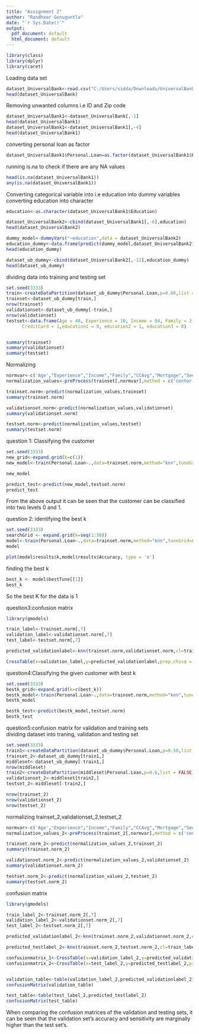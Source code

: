 ---
title: "Assignment 2"
author: "Randheer Gonuguntla"
date: "`r Sys.Date()`"
output:
  pdf_document: default
  html_document: default
---

```{r}
library(class)
library(dplyr)
library(caret)
```

Loading data set

```{r}

dataset_UniversalBank<-read.csv("C:/Users/sidda/Downloads/UniversalBank.csv")
head(dataset_UniversalBank)
```

Removing unwanted columns i.e ID and Zip code
```{r}
dataset_UniversalBank1<-dataset_UniversalBank[,-1]
head(dataset_UniversalBank1)
dataset_UniversalBank1<-dataset_UniversalBank1[,-4]
head(dataset_UniversalBank1)
```

converting personal loan as factor
```{r}
dataset_UniversalBank1$Personal.Loan=as.factor(dataset_UniversalBank1$Personal.Loan)
```

running is.na to check if there are any NA values
```{r}
head(is.na(dataset_UniversalBank1))
any(is.na(dataset_UniversalBank1))
```

Converting categorical variable into i.e education into dummy variables \
converting education into character
```{r}

education<-as.character(dataset_UniversalBank1$Education)

dataset_UniversalBank2<-cbind(dataset_UniversalBank1[,-6],education)
head(dataset_UniversalBank2)

dummy_model<-dummyVars("~education",data = dataset_UniversalBank2)
education_dummy<-data.frame(predict(dummy_model,dataset_UniversalBank2))
head(education_dummy)

dataset_ub_dummy<-cbind(dataset_UniversalBank2[,-12],education_dummy)
head(dataset_ub_dummy)
```

dividing data into training and testing set
```{r}
set.seed(3333)
train<-createDataPartition(dataset_ub_dummy$Personal.Loan,p=0.60,list = FALSE)
trainset<-dataset_ub_dummy[train,]
nrow(trainset)
validationset<-dataset_ub_dummy[-train,]
nrow(validationset)
testset<-data.frame(Age = 40, Experience = 10, Income = 84, Family = 2, CCAvg = 2,  Mortgage = 0, Securities.Account = 0, CD.Account = 0, Online = 1, 
      CreditCard = 1,education1 = 0, education2 = 1, education3 = 0)


summary(trainset)
summary(validationset)
summary(testset)
```

Normalizing
```{r}
normvar<-c('Age',"Experience","Income","Family","CCAvg","Mortgage","Securities.Account","CD.Account","Online","CreditCard","education1","education2","education3")
normalization_values<-preProcess(trainset[,normvar],method = c('center','scale'))

trainset.norm<-predict(normalization_values,trainset)
summary(trainset.norm)

validationset.norm<-predict(normalization_values,validationset)
summary(validationset.norm)

testset.norm<-predict(normalization_values,testset)
summary(testset.norm)
```

question 1: Classifying the customer
```{r}
set.seed(3333)
new_grid<-expand.grid(k=c(1))
new_model<-train(Personal.Loan~.,data=trainset.norm,method="knn",tuneGrid=new_grid)

new_model

predict_test<-predict(new_model,testset.norm)
predict_test
```
From the above output it can be seen that the customer can be classified into two levels 0 and 1.\

question 2: identifying the best k
```{r}
set.seed(3333)
searchGrid <- expand.grid(k=seq(1:30))
model<-train(Personal.Loan~.,data=trainset.norm,method="knn",tuneGrid=searchGrid)
model

plot(model$results$k,model$results$Accuracy, type = 'o')
```

finding the best k
```{r}
best_k <- model$bestTune[[1]]
best_k
```
So the best K for the data is 1


question3:confusion matrix
```{r}
library(gmodels)

train_label<-trainset.norm[,7]
validation_label<-validationset.norm[,7]
test_label<-testset.norm[,7]

predicted_validationlabel<-knn(trainset.norm,validationset.norm,cl=train_label,k=5)

CrossTable(x=validation_label,y=predicted_validationlabel,prop.chisq = FALSE)
```

question4:Classifying the given customer with best k
```{r}
set.seed(3333)
bestk_grid<-expand.grid(k=c(best_k))
bestk_model<-train(Personal.Loan~.,data=trainset.norm,method="knn",tuneGrid=bestk_grid)
bestk_model

bestk_test<-predict(bestk_model,testset.norm)
bestk_test
```

question5:confusion matrix for validation and training sets\
dividing dataset into traning, validation and testing set

```{r}
set.seed(3333)
train1<-createDataPartition(dataset_ub_dummy$Personal.Loan,p=0.50,list = FALSE)
trainset_2<-dataset_ub_dummy[train1,]
middleset<-dataset_ub_dummy[-train1,]
nrow(middleset)
train2<-createDataPartition(middleset$Personal.Loan,p=0.6,list = FALSE)
validationset_2<-middleset[train2,]
testset_2<-middleset[-train2,]

nrow(trainset_2)
nrow(validationset_2)
nrow(testset_2)
```

normalizing trainset_2,validationset_2,testset_2
```{r}
normvar<-c('Age',"Experience","Income","Family","CCAvg","Mortgage","Securities.Account","CD.Account","Online","CreditCard","education1","education2","education3")
normalization_values_2<-preProcess(trainset_2[,normvar],method = c('center','scale'))

trainset.norm_2<-predict(normalization_values_2,trainset_2)
summary(trainset.norm_2)

validationset.norm_2<-predict(normalization_values_2,validationset_2)
summary(validationset.norm_2)

testset.norm_2<-predict(normalization_values_2,testset_2)
summary(testset.norm_2)
```

confusion matrix
```{r}
library(gmodels)

train_label_2<-trainset.norm_2[,7]
validation_label_2<-validationset.norm_2[,7]
test_label_2<-testset.norm_2[,7]

predicted_validationlabel_2<-knn(trainset.norm_2,validationset.norm_2,cl=train_label_2,k=best_k)

predicted_testlabel_2<-knn(trainset.norm_2,testset.norm_2,cl=train_label_2,k=best_k)

confusionmatrix_1<-CrossTable(x=validation_label_2,y=predicted_validationlabel_2,prop.chisq = FALSE)
confusionmatrix_2<-CrossTable(x=test_label_2,y=predicted_testlabel_2,prop.chisq = FALSE)


validation_table<-table(validation_label_2,predicted_validationlabel_2)
confusionMatrix(validation_table)

test_table<-table(test_label_2,predicted_testlabel_2)
confusionMatrix(test_table)

```
 When comparing the confusion matrices of the validation and testing sets, it can be seen that the validation set's accuracy and sensitivity are marginally higher than the test set's.